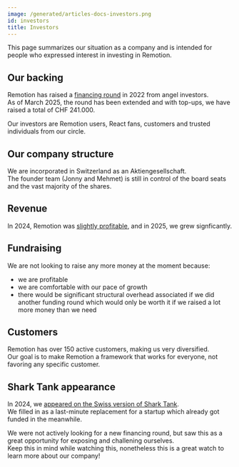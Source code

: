 ```yaml
---
image: /generated/articles-docs-investors.png
id: investors
title: Investors
---
```


This page summarizes our situation as a company and is intended for people who expressed interest in investing in Remotion.


## Our backing

Remotion has raised a [financing round](/blog/seed-funding) in 2022 from angel investors.  
As of March 2025, the round has been extended and with top-ups, we have raised a total of CHF 241.000.

Our investors are Remotion users, React fans, customers and trusted individuals from our circle.

<InvestorGrid />

## Our company structure

We are incorporated in Switzerland as an Aktiengesellschaft.  
The founder team (Jonny and Mehmet) is still in control of the board seats and the vast majority of the shares.

## Revenue

In 2024, Remotion was [slightly profitable](https://x.com/JNYBGR/status/1892128469569458199), and in 2025, we grew signficantly.

## Fundraising

We are not looking to raise any more money at the moment because:

- we are profitable
- we are comfortable with our pace of growth
- there would be significant structural overhead associated if we did another funding round which would only be worth it if we raised a lot more money than we need

## Customers

Remotion has over 150 active customers, making us very diversified.  
Our goal is to make Remotion a framework that works for everyone, not favoring any specific customer.

## Shark Tank appearance

In 2024, we [appeared on the Swiss version of Shark Tank](https://www.youtube.com/watch?v=XzY1ukohYdA).  
We filled in as a last-minute replacement for a startup which already got funded in the meanwhile.

We were not actively looking for a new financing round, but saw this as a great opportunity for exposing and challening ourselves.  
Keep this in mind while watching this, nonetheless this is a great watch to learn more about our company!

